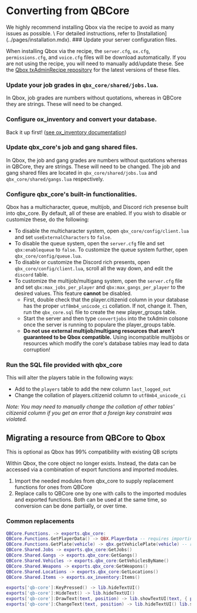 
# Converting from QBCore

<Callout type="info">
  We highly recommend installing Qbox via the recipe to avoid as many issues as possible. \
  For detailed instructions, refer to [Installation](../pages/installation.mdx).
</Callout>

<Steps>
  ### Update your server configuration files.

  When installing Qbox via the recipe, the `server.cfg`, `ox.cfg`, `permissions.cfg`, and `voice.cfg` files will be download automatically. If you are not using the recipe, you will need to manually add/update these.
  See the [Qbox txAdminRecipe repository](https://github.com/Qbox-project/txAdminRecipe) for the latest versions of these files.

  ### Update your job grades in `qbx_core/shared/jobs.lua`.

  In Qbox, job grades are numbers without quotations, whereas in QBCore they are strings. These will need to be changed.

  ### Configure ox_inventory and convert your database.

  Back it up first! ([see ox_inventory documentation](https://overextended.dev/ox_inventory/Frameworks/qb))

  ### Update qbx_core's job and gang shared files.

  In Qbox, the job and gang grades are numbers without quotations whereas in QBCore, they are strings. These will need to be changed. The job and gang shared files are located in `qbx_core/shared/jobs.lua` and `qbx_core/shared/gangs.lua` respectively.

  ### Configure qbx_core's built-in functionalities.

  Qbox has a multicharacter, queue, multijob, and Discord rich presense built into qbx_core. By default, all of these are enabled. If you wish to disable or customize these, do the following:
  - To disable the multicharacter system, open `qbx_core/config/client.lua` and set `useExternalCharacters` to `false`.
  - To disable the queue system, open the `server.cfg` file and set `qbx:enablequeue` to `false`. To customize the queue system further, open `qbx_core/config/queue.lua`.
  - To disable or customize the Discord rich presents, open `qbx_core/config/client.lua`, scroll all the way down, and edit the `discord` table.
  - To customize the multijob/multigang system, open the `server.cfg` file and set `qbx:max_jobs_per_player` and `qbx:max_gangs_per_player` to the desired values. This feature **cannot** be disabled.
	- First, double check that the player.citizenid column in your database has the proper `utf8mb4_unicode_ci` collation. If not, change it. Then, run the `qbx_core.sql` file to create the new player_groups table.
	- Start the server and then type `convertjobs` into the txAdmin colsone once the server is running to populare the player_groups table.
	- **Do not use external multijob/multigang resources that aren't guaranteed to be Qbox compatible.** Using incompatible multijobs or resources which modify the core's database tables may lead to data corruption!

  ### Run the SQL file provided with qbx_core

  This will alter the players table in the following ways:
  - Add to the `players` table to add the new column `last_logged_out`
  - Change the collation of players.citizenid column to `utf8mb4_unicode_ci`

  _Note: You may need to manually change the collation of other tables' citizenid column if you get an error that a foreign key constraint was violated._
</Steps>

## Migrating a resource from QBCore to Qbox

<Callout type="info">
  This is optional as Qbox has 99% compatibility with existing QB scripts
</Callout>

Within Qbox, the core object no longer exists.
Instead, the data can be accessed via a combination of export functions and imported modules.

1. Import the needed modules from qbx_core to supply replacement functions for ones from QBCore
2. Replace calls to QBCore one by one with calls to the imported modules and exported functions. Both can be used at the same time, so conversion can be done partially, or over time.

### Common replacements

```lua
QBCore.Functions. -> exports.qbx_core:
QBCore.Functions.GetPlayerData() -> QBX.PlayerData -- requires importing the playerdata module
QBCore.Functions.GetPlate(vehicle) -> qbx.getVehiclePlate(vehicle) -- requires importing the lib module
QBCore.Shared.Jobs -> exports.qbx_core:GetJobs()
QBCore.Shared.Gangs -> exports.qbx_core:GetGangs()
QBCore.Shared.Vehicles -> exports.qbx_core:GetVehiclesByName()
QBCore.Shared.Weapons -> exports.qbx_core:GetWeapons()
QBCore.Shared.Locations -> exports.qbx_core:GetLocations()
QBCore.Shared.Items -> exports.ox_inventory:Items()

exports['qb-core']:KeyPressed() -> lib.hideTextUI()
exports['qb-core']:HideText() -> lib.hideTextUI()
exports['qb-core']:DrawText(text, position) -> lib.showTextUI(text, { position = position })
exports['qb-core']:ChangeText(text, position) -> lib.hideTextUI() lib.showTextUI(text, { position = position })
```
